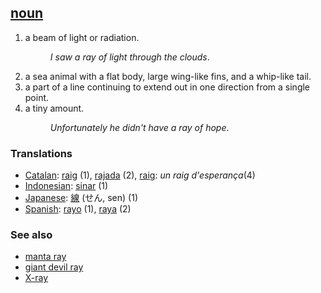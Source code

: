 == [[noun]] ==
#a beam of light or radiation.
#:''I saw a ray of light through the clouds''.
#a sea animal with a flat body, large wing-like fins, and a whip-like tail.
#a part of a line continuing to extend out in one direction from a single point.
#a tiny amount.
#:''Unfortunately he didn't have a ray of hope''.

=== Translations ===
*[[Catalan]]: [[raig]] (1), [[rajada]] (2), [[raig]]: ''un raig d'esperança''(4)
*[[Indonesian]]: [[sinar]] (1)
*[[Japanese]]: [[線]] (せん, sen) (1)
*[[Spanish]]: [[rayo]] (1), [[raya]] (2)

=== See also ===
*[[manta ray]]
*[[giant devil ray]]
*[[X-ray]]